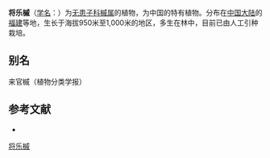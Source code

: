 {{Speciesbox
| name = 将乐槭
| status = 
| status_system = 
| image =
| genus = Acer
| species = laikuanii
| authority = Y. Ling
}}

'''将乐槭'''（[[学名|学名]]：{{lang|la|''Acer laikuanii''}}）为[[无患子科|无患子科]][[槭属|槭属]]的植物，为中国的特有植物。分布在[[中国大陆|中国大陆]]的[[福建|福建]]等地，生长于海拔950米至1,000米的地区，多生在林中，目前已由人工引种栽培。

== 别名 ==
来官槭（植物分类学报）

== 参考文献 ==
<div class="references-small">
* {{cite web| url =http://www.bioinfo.cn/db05/KmzwSpecies.php?action=view&id=837| title =将乐槭| work =《中国高等植物数据库全库》| publisher =中国科学院微生物研究所| author =昆明植物研究所| accessdate =2009-02-21| deadurl =yes| archiveurl =https://web.archive.org/web/20160305102753/http://www.bioinfo.cn/db05/KmzwSpecies.php?action=view&id=837| archivedate =2016-03-05}}
</div>
{{Taxonbar|from=Q9577865}}

[[Category:枫属|将乐槭]]


{{植物小作品}}